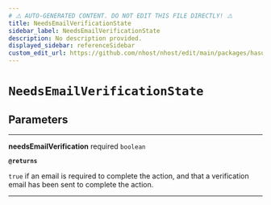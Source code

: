 ```yaml
---
# ⚠️ AUTO-GENERATED CONTENT. DO NOT EDIT THIS FILE DIRECTLY! ⚠️
title: NeedsEmailVerificationState
sidebar_label: NeedsEmailVerificationState
description: No description provided.
displayed_sidebar: referenceSidebar
custom_edit_url: https://github.com/nhost/nhost/edit/main/packages/hasura-auth-js/src/core/promises/types.ts#L33
---
```


# `NeedsEmailVerificationState`

## Parameters

---

**<span className="parameter-name">needsEmailVerification</span>** <span className="optional-status">required</span> `boolean`

**`@returns`**

`true` if an email is required to complete the action, and that a verification email has been sent to complete the action.

---
